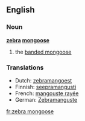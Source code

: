 ==English==

===Noun===
'''[[zebra]] [[mongoose]]'''

# the [[banded mongoose]]

===Translations===
{{rfc-level|Translations at L3+ (AutoFormat would have corrected level of Translations)}}
*Dutch: [[zebramangoest]]
*Finnish: [[seepramangusti]]
*French: [[mangouste rayée]] {{f}}
*German: [[Zebramanguste]]

[[fr:zebra mongoose]]